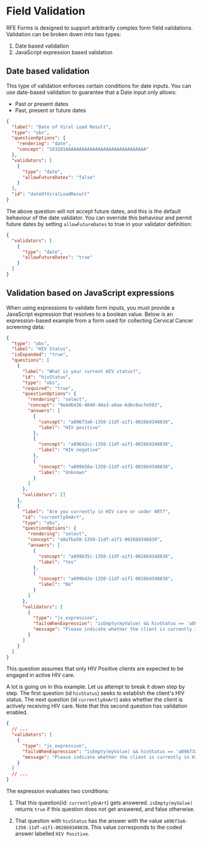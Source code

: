
# Field Validation

RFE Forms is designed to support arbitrarily complex form field validations. Validation can be broken down into two types:

1. Date based validation
2. JavaScript expression based validation

## Date based validation

This type of validation enforces certain conditions for date inputs. You can use date-based validation to guarantee that a Date input only allows:

- Past or present dates
- Past, present or future dates

```json copy
{
  "label": "Date of Viral Load Result",
  "type": "obs",
  "questionOptions": {
    "rendering": "date",
    "concept": "163281AAAAAAAAAAAAAAAAAAAAAAAAAAAAAA"
  },
  "validators": [
    {
      "type": "date",
      "allowFutureDates": "false"
    }
  ],
  "id": "dateOfViralLoadResult"
}
```

The above question will not accept future dates, and this is the default behaviour of the date validator. You can override this behaviour and permit future dates by setting `allowFutureDates` to true in your validator definition:

```json copy
{
  "validators": [
    {
      "type": "date",
      "allowFutureDates": "true"
    }
  ]
}
```

## Validation based on JavaScript expressions

When using expressions to validate form inputs, you must provide a JavaScript expression that resolves to a boolean value. Below is an expression-based example from a form used for collecting Cervical Cancer screening data:

```json copy
{
  "type": "obs",
  "label": "HIV Status",
  "isExpanded": "true",
  "questions": [
    {
      "label": "What is your current HIV status?",
      "id": "hivStatus",
      "type": "obs",
      "required": "true",
      "questionOptions": {
        "rendering": "select",
        "concept": "9e4d6436-4040-46a3-a0ae-6dbc0acfe593",
        "answers": [
          {
            "concept": "a896f3a6-1350-11df-a1f1-0026b9348838",
            "label": "HIV positive"
          },
          {
            "concept": "a896d2cc-1350-11df-a1f1-0026b9348838",
            "label": "HIV negative"
          },
          {
            "concept": "a899b50a-1350-11df-a1f1-0026b9348838",
            "label": "Unknown"
          }
        ]
      },
      "validators": []
    },
    {
      "label": "Are you currently in HIV care or under ART?",
      "id": "currentlyOnArt",
      "type": "obs",
      "questionOptions": {
        "rendering": "select",
        "concept": "a8afba58-1350-11df-a1f1-0026b9348838",
        "answers": [
          {
            "concept": "a899b35c-1350-11df-a1f1-0026b9348838",
            "label": "Yes"
          },
          {
            "concept": "a899b42e-1350-11df-a1f1-0026b9348838",
            "label": "No"
          }
        ]
      },
      "validators": [
        {
          "type": "js_expression",
          "failsWhenExpression": "isEmpty(myValue) && hivStatus == 'a896f3a6-1350-11df-a1f1-0026b9348838'",
          "message": "Please indicate whether the client is currently in HIV care or under ART"
        }
      ]
    }
  ]
}
```

<Callout emoji="ℹ️" type="info">
  This question assumes that only HIV Positive clients are expected to be
  engaged in active HIV care.
</Callout>

A lot is going on in this example. Let us attempt to break it down step by step. The first question (id `hivStatus`) seeks to establish the client's HIV status. The next question (id `currentlyOnArt`) asks whether the client is actively receiving HIV care. Note that this second question has validation enabled.

```json copy
{
  // ...
  "validators": [
    {
      "type": "js_expression",
      "failsWhenExpression": "isEmpty(myValue) && hivStatus == 'a896f3a6-1350-11df-a1f1-0026b9348838'",
      "message": "Please indicate whether the client is currently in HIV care or under ART"
    }
  ]
  // ...
}
```

The expression evaluates two conditions:

1. That this question(id: `currentlyOnArt`) gets answered. `isEmpty(myValue)` returns `true` if this question does not get answered, and false otherwise.

2. That question with `hivStatus` has the answer with the value `a896f3a6-1350-11df-a1f1-0026b9348838`. This value corresponds to the coded answer labelled `HIV Positive`.
